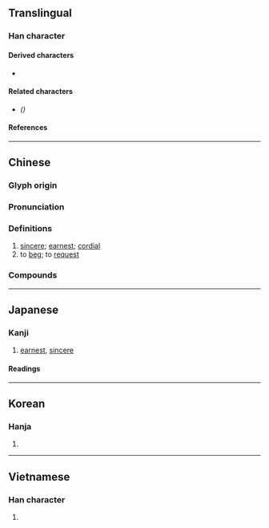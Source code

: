 {{also|恳}}
{{character info/new}}
==Translingual==

===Han character===
{{Han char|rn=61|rad=心|as=13|sn=17|four=27333|canj=BVP|ids=⿱貇心}}

====Derived characters====
* {{l|mul|[[𡄩]], [[𧄅]]}}

====Related characters====
* {{l|mul|[[恳]]}} ''({{w|Simplified Chinese}})''

====References====
{{Han ref|kx=0405.180|dkj=11326|dj=0745.280|hdz=42358.120|uh=61C7}}

----

==Chinese==
{{zh-forms|s=恳}}

===Glyph origin===
{{Han etym}}

===Pronunciation===
{{zh-pron
|m=kěn
|c=han2
|mn=khún
|mc=y
|oc=y
|cat=a,v
}}

===Definitions===
{{zh-hanzi}}

# [[sincere]]; [[earnest]]; [[cordial]]
# to [[beg]]; to [[request]]

===Compounds===
{{zh-der|乞懇|勤懇|哀懇|奉懇|婚姻懇談|情詞懇切|懇切|懇到|懇悃|懇懇|懇摯|懇求|懇至|懇親|懇親會|懇言|懇託|懇談|懇請|懇辭|懇願|拜懇|敬懇者|精懇|累懇|茲懇者|誠懇|諄懇}}

----

==Japanese==

===Kanji===
{{ja-kanji|grade=c|rs=心13}}

# [[earnest]], [[sincere]]

====Readings====
{{ja-readings
|goon=こん
|kanon=こん
|kun=ねんご-ろ
}}

----

==Korean==

===Hanja===
{{ko-hanja|hangeul=간|eumhun=|rv=gan|mr=kan|y=kan}}

# {{rfdef|ko|sort=心13}}

----

==Vietnamese==

===Han character===
{{vi-hantu|rs=心13|khấn}}

# {{rfdef|vi|sort=心13}}